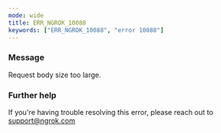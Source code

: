 ```yaml
---
mode: wide
title: ERR_NGROK_10088
keywords: ["ERR_NGROK_10088", "error 10088"]
---
```


### Message

Request body size too large.

### Further help

If you're having trouble resolving this error, please reach out to [support@ngrok.com](mailto:support@ngrok.com?subject=Help%20with%20ERR_NGROK_10088)
